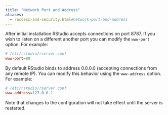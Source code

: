 ```yaml
---
title: "Network Port and Address"
aliases:
  - /access-and-security.html#network-port-and-address
---
```


After initial installation RStudio accepts connections on port 8787. If you wish to listen on a different another port you can modify the `www-port` option. For example:

```ini
# /etc/rstudio/rserver.conf
www-port=80
```

By default RStudio binds to address 0.0.0.0 (accepting connections from any remote IP). You can modify this behavior using the `www-address` option. For example:

```ini
# /etc/rstudio/rserver.conf
www-address=127.0.0.1
```

Note that changes to the configuration will not take effect until the server is restarted. 
